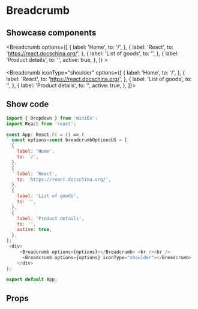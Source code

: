 
# Breadcrumb

## Showcase components

<Breadcrumb options={[
  {
    label: 'Home',
    to: '/',
  },
  {
    label: 'React',
    to: 'https://react.docschina.org/',
  },
  {
    label: 'List of goods',
    to: '',
  },
  {
    label: 'Product details',
    to: '',
    active: true,
  },
]} ></Breadcrumb><br /><br />
<Breadcrumb iconType="shoulder" options={[
  {
    label: 'Home',
    to: '/',
  },
  {
    label: 'React',
    to: 'https://react.docschina.org/',
  },
  {
    label: 'List of goods',
    to: '',
  },
  {
    label: 'Product details',
    to: '',
    active: true,
  },
]}></Breadcrumb>

## Show code

```js
import { Dropdown } from 'miniEx';
import React from 'react';

const App: React.FC = () => (
  const options=const breadcrumbOptionsUS = [
  {
    label: 'Home',
    to: '/',
  },
  {
    label: 'React',
    to: 'https://react.docschina.org/',
  },
  {
    label: 'List of goods',
    to: '',
  },
  {
    label: 'Product details',
    to: '',
    active: true,
  },
];
 <div>
     <Breadcrumb options={options}></Breadcrumb> <br /><br />
      <Breadcrumb options={options} iconType="shoulder"></Breadcrumb>
    </div>
);

export default App;
```

## Props
